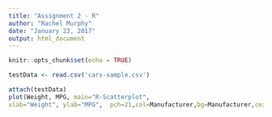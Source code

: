 ```yaml
---
title: "Assignment 2 - R"
author: "Rachel Murphy"
date: "January 23, 2017"
output: html_document
---
```


```r
knitr::opts_chunk$set(echo = TRUE)
```
```r
testData <- read.csv('cars-sample.csv')

attach(testData)
plot(Weight, MPG, main="R-Scatterplot",
xlab="Weight", ylab="MPG",  pch=21,col=Manufacturer,bg=Manufacturer,cex=Weight/5000)

```